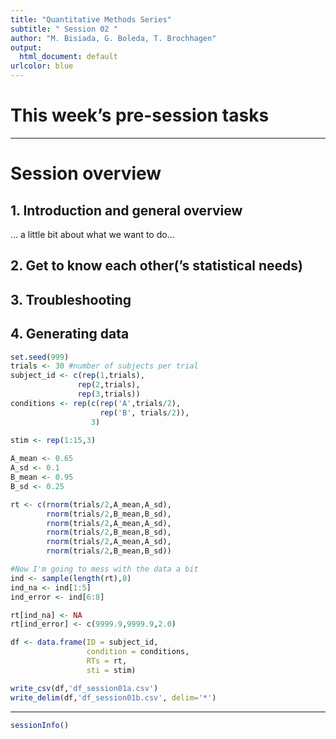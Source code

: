 ```yaml
---
title: "Quantitative Methods Series"
subtitle: " Session 02 "
author: "M. Bisiada, G. Boleda, T. Brochhagen"
output:
  html_document: default
urlcolor: blue
---
```


# This week's pre-session tasks

***

# Session overview

 
  
## 1. Introduction and general overview
... a little bit about what we want to do...

## 2. Get to know each other('s statistical needs)

## 3. Troubleshooting

## 4. Generating data



```r

set.seed(999)
trials <- 30 #number of subjects per trial
subject_id <- c(rep(1,trials),
               rep(2,trials),
               rep(3,trials))
conditions <- rep(c(rep('A',trials/2),
                    rep('B', trials/2)),
                  3)
                
stim <- rep(1:15,3)

A_mean <- 0.65
A_sd <- 0.1
B_mean <- 0.95
B_sd <- 0.25

rt <- c(rnorm(trials/2,A_mean,A_sd),
        rnorm(trials/2,B_mean,B_sd),
        rnorm(trials/2,A_mean,A_sd),
        rnorm(trials/2,B_mean,B_sd),
        rnorm(trials/2,A_mean,A_sd),
        rnorm(trials/2,B_mean,B_sd))

#Now I'm going to mess with the data a bit
ind <- sample(length(rt),8)
ind_na <- ind[1:5]
ind_error <- ind[6:8]

rt[ind_na] <- NA
rt[ind_error] <- c(9999.9,9999.9,2.0)

df <- data.frame(ID = subject_id,
                 condition = conditions,
                 RTs = rt,
                 sti = stim)

write_csv(df,'df_session01a.csv')
write_delim(df,'df_session01b.csv', delim='*')
```


***
```r
sessionInfo()
```
